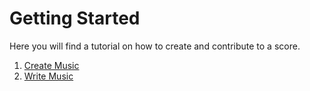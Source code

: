 # Getting Started

Here you will find a tutorial on how to create and contribute to a score.

1. [Create Music](./getting-started/create-music)
2. [Write Music](./getting-started/write-score)
